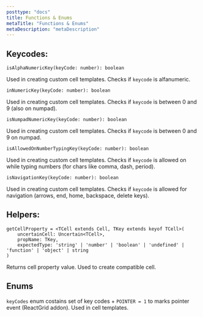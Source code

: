 ```yaml
---
posttype: "docs"
title: Functions & Enums
metaTitle: "Functions & Enums"
metaDescription: "metaDescription"
---
```


## Keycodes:

```tsx
isAlphaNumericKey(keyCode: number): boolean
```
Used in creating custom cell templates. Checks if `keycode` is alfanumeric.

```tsx
inNumericKey(keyCode: number): boolean
```
Used in creating custom cell templates. Checks if `keycode` is between 0 and 9 (also on numpad).

```tsx
isNumpadNumericKey(keyCode: number): boolean
```
Used in creating custom cell templates. Checks if `keycode` is between 0 and 9 on numpad.

```tsx
isAllowedOnNumberTypingKey(keyCode: number): boolean
```
Used in creating custom cell templates. Checks if `keycode` is allowed on while typing 
numbers (for chars like comma, dash, period).

```tsx
isNavigationKey(keyCode: number): boolean
```
Used in creating custom cell templates. Checks if `keycode` is allowed for navigation 
(arrows, end, home, backspace, delete keys).

## Helpers:

```tsx
getCellProperty = <TCell extends Cell, TKey extends keyof TCell>(
    uncertainCell: Uncertain<TCell>,
    propName: TKey,
    expectedType: 'string' | 'number' | 'boolean' | 'undefined' | 'function' | 'object' | string
)
```
Returns cell property value. Used to create compatible cell.

## Enums

`keyCodes` enum costains set of key codes + `POINTER = 1` to marks pointer event (ReactGrid addon). 
Used in cell templates.